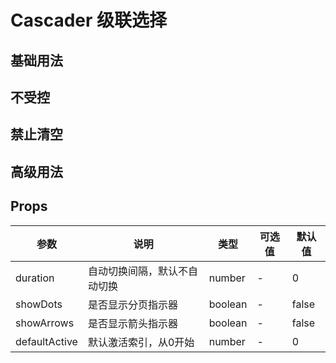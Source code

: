 # Cascader 级联选择

## 基础用法


<DemoBasic />

## 不受控


<DemoChange />

## 禁止清空


<DemoForbidclear />

## 高级用法


<DemoAdvanced />


## Props

| 参数           | 说明                                              | 类型                        | 可选值        | 默认值                                                  |
| -------------- | ------------------------------------------------- | --------------------------- | ------------- | ------------------------------------------------------- |
| duration       | 自动切换间隔，默认不自动切换                      | number                      | -             | 0                                                       |
| showDots       | 是否显示分页指示器                                | boolean                     | -             | false                                                   |
| showArrows     | 是否显示箭头指示器                                | boolean                     | -             | false                                                   |
| defaultActive  | 默认激活索引，从0开始                             | number                      | -             | 0                                                       |
